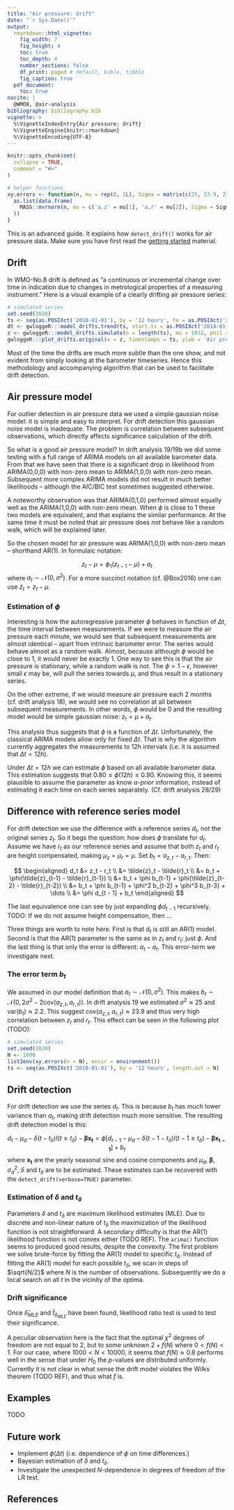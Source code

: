 ```yaml
---
title: "Air pressure: drift"
date: "`r Sys.Date()`"
output: 
  rmarkdown::html_vignette:
    fig_width: 7
    fig_height: 4
    toc: true
    toc_depth: 4
    number_sections: false
    df_print: paged # default, kable, tibble
    fig_caption: true
  pdf_document:
    toc: true
nocite: | 
  @WMO8, @air-analysis
bibliography: bibliography.bib
vignette: >
  %\VignetteIndexEntry{Air pressure: drift}
  %\VignetteEngine{knitr::rmarkdown}
  %\VignetteEncoding{UTF-8}
---
```


```r
knitr::opts_chunk$set(
  collapse = TRUE,
  comment = "#>"
)
```

```r
# helper functions
xy.errors <- function(n, mu = rep(0, 2L), Sigma = matrix(c(25, 23.9, 23.9, 25), ncol = 2)) {
  as.list(data.frame(
    MASS::mvrnorm(n, mu = c('a.z' = mu[1], 'a.r' = mu[2]), Sigma = Sigma)
  ))
}
```
This is an advanced guide. It explains how `detect_drift()` works for air pressure data. Make sure you have first read the [getting started](gwloggeR.html) material.

## Drift

In WMO-No.8 drift is defined as "a continuous or incremental change over time in indication due to changes in metrological properties of a measuring instrument." Here is a visual example of a clearly drifting air pressure series:

```r
# simulated series
set.seed(2020)
ts <- seq(as.POSIXct('2010-01-01'), by = '12 hours', to = as.POSIXct('2020-12-31'))
dt <- gwloggeR:::model_drifts.trend(ts, start.ts = as.POSIXct('2014-01-01'))
z <- gwloggeR:::model_drifts.simulate(n = length(ts), mu = 1032, phi1 = 0.85, sigma = sqrt(25), xreg = as.matrix(dt), betas = c(3))
gwloggeR:::plot_drifts.original(x = z, timestamps = ts, ylab = 'Air pressure (cmH2O)')
```
Most of the time the drifts are much more subtle than the one show, and not evident from simply looking at the barometer timeseries. Hence this methodology and accompanying algorithm that can be used to facilitate drift detection.

## Air pressure model

For outlier detection in air pressure data we used a simple gaussian noise model: it is simple and easy to interpret. For drift detection this gaussian noise model is inadequate. The problem is correlation between subsequent observations, which directly affects significance calculation of the drift.

So what is a good air pressure model? In drift analysis 19/19b we did some testing with a full range of ARIMA models on all available barometer data. From that we have seen that there is a significant drop in likelihood from ARIMA(0,0,0) with non-zero mean to ARIMA(1,0,0) with non-zero mean. Subsequent more complex ARIMA models did not result in much better likelihoods -- although the AIC/BIC test sometimes suggested otherwise.

A noteworthy observation was that ARIMA(0,1,0) performed almost equally well as the ARIMA(1,0,0) with non-zero mean. When $\phi$ is close to 1 these two models are equivalent, and that explains the similar performance. At the same time it must be noted that air pressure does _not_ behave like a random walk, which will be explained later.

So the chosen model for air pressure was ARIMA(1,0,0) with non-zero mean -- shorthand AR(1). In formulaic notation:

$$
z_t - \mu = \phi_1(z_{t-1} - \mu) + a_t
$$
where $a_t \sim \mathcal{N}(0, \sigma^2)$. For a more succinct notation (cf. @Box2016) one can use $\tilde{z}_t = z_t - \mu$.

### Estimation of $\phi$

Interesting is how the autoregressive parameter $\phi$ behaves in function of $\Delta t$, the time interval between measurements. If we were to measure the air pressure each minute, we would see that subsequent measurements are almost identical -- apart from intrinsic barometer error. The series would behave almost as a random walk. Almost, because although $\phi$ would be close to 1, it would never be exactly 1. One way to see this is that the air pressure is stationary, while a random walk is not. The $\phi = 1 - \epsilon$, however small $\epsilon$ may be, will pull the series towards $\mu$, and thus result in a stationary series.

On the other extreme, if we would measure air pressure each 2 months (cf. drift analysis 18), we would see no correlation at all between subsequent measurements. In other words, $\phi$ would be 0 and the resulting model would be simple gaussian noise: $z_t = \mu + a_t$.

This analysis thus suggests that $\phi$ is a function of $\Delta t$. Unfortunately, the classical ARIMA models allow only for fixed $\Delta t$. That is why the algorithm currently aggregates the measurements to 12h intervals (i.e. it is assumed that $\Delta t = 12h$).

Under $\Delta t = 12h$ we can estimate $\phi$ based on all available barometer data. This estimation suggests that $0.80 \le \phi(12h) \le 0.90$. Knowing this, it seems plausible to assume the parameter as know _a-prior_ information, instead of estimating it each time on each series separately. (Cf. drift analysis 28/29)

## Difference with reference series model

For drift detection we use the difference with a reference series $d_t$, not the original series $z_t$. So it begs the question: how does $\phi$ translate for $d_t$. Assume we have $r_t$ as our reference series and assume that both $z_t$ and $r_t$ are height compensated, making $\mu_z = \mu_r = \mu$. Set $b_t = a_{z,t} - a_{r,t}$. Then:

$$
\begin{aligned}
d_t &= z_t - r_t \\
    &= \tilde{z}_t - \tilde{r}_t \\
    &= b_t + \phi(\tilde{z}_{t-1} - \tilde{r}_{t-1}) \\
    &= b_t + \phi b_{t-1} + \phi(\tilde{z}_{t-2} - \tilde{r}_{t-2}) \\
    &= b_t + \phi b_{t-1} + \phi^2 b_{t-2} + \phi^3 b_{t-3} + \dots \\
    &= \phi d_{t - 1} + b_t
\end{aligned}
$$

The last equivalence one can see by just expanding $\phi d_{t-1}$ recursively. TODO: If we do not assume height compensation, then ...

Three things are worth to note here. First is that $d_t$ is still an AR(1) model. Second is that the AR(1) parameter is the same as in $z_t$ and $r_t$: just $\phi$. And the last thing is that only the error is different: $a_t - a_t$. This error-term we investigate next.

### The error term $b_t$

We assumed in our model definition that $a_t \sim \mathcal{N}(0, \sigma^2)$. This makes $b_t \sim \mathcal{N}(0, 2\sigma^2 - 2\text{cov}(a_{z,t}, a_{r,t}))$. In drift analysis 19 we estimated $\sigma^2 \approx 25$ and $\text{var}(b_t) \approx 2.2$. This suggest $\text{cov}(a_{z,t}, a_{r,t}) \approx 23.9$ and thus very high correlation between $z_t$ and $r_t$. This effect can be seen in the following plot (TODO):

```r
# simulated series
set.seed(2020)
N <- 1000
list2env(xy.errors(n = N), envir = environment())
ts <- seq(as.POSIXct('2010-01-01'), by = '12 hours', length.out = N)
```

## Drift detection

For drift detection we use the series $d_t$. This is because $b_t$ has much lower variance than $a_t$, making drift detection much more sensitive. The resulting drift detection model is this:

$$
d_t - \mu_d -  \delta(t-t_\delta)I(t\ge t_\delta) - \mathbf{\beta} \mathbf{x_t} 
  = \phi[d_{t-1} - \mu_d -  \delta(t-1-t_\delta)I(t-1\ge t_\delta) - \mathbf{\beta} \mathbf{x_{t-1}} ] + b_t
$$
where $\mathbf{x_t}$ are the yearly seasonal sine and cosine components and $\mu_d$, $\mathbf{\beta}$, $\sigma_d^2$, $\delta$ and $t_\delta$ are to be estimated. These estimates can be recovered with the `detect_drift(verbose=TRUE)` parameter.

### Estimation of $\delta$ and $t_\delta$

Parameters $\delta$ and $t_\delta$ are maximum likelihood estimates (MLE). Due to discrete and non-linear nature of $t_\delta$ the maximization of the likelihood function is not straightforward. A secondary difficulty is that the AR(1) likelihood function is not convex either (TODO REF). The `arima()` function seems to produced good results, despite the convexity. The first problem we solve brute-force by fitting the AR(1) model to specific $t_\delta$. Instead of fitting the AR(1) model for each possible $t_\delta$, we scan in steps of $\sqrt{N/2}$ where $N$ is the number of observations. Subsequently we do a local search on all $t$ in the vicinity of the optima. 

### Drift significance

Once $\hat{\delta}_{MLE}$ and $\hat{t}_{\delta_{MLE}}$ have been found, likelihood ratio test is used to test their significance. 

A peculiar observation here is the fact that the optimal $\chi^2$ degrees of freedom are not equal to 2, but to some unknown $2 + f(N)$ where $0 < f(N) < 1$. For our case, where $1000 < N < 10000$, it seems that $f(N) \approx 0.8$ performs well in the sense that under $H_0$ the $p$-values are distributed uniformly. Currently it is not clear in what sense the drift model violates the Wilks theorem (TODO REF), and thus what $f$ is.

## Examples

TODO

## Future work

* Implement $\phi(\Delta t)$ (i.e. dependence of $\phi$ on time differences.)
* Bayesian estimation of $\delta$ and $t_\delta$.
* Investigate the unexpected $N$-dependence in degrees of freedom of the LR test.

## References

